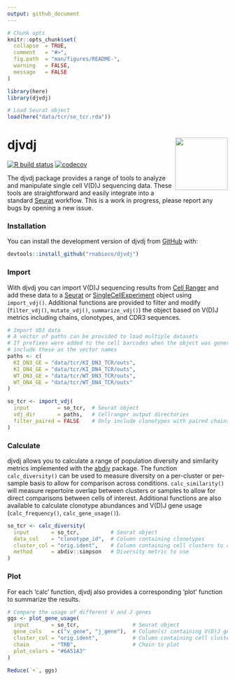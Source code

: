 ```yaml
---
output: github_document
---
```


```r
# Chunk opts
knitr::opts_chunk$set(
  collapse  = TRUE,
  comment   = "#>",
  fig.path  = "man/figures/README-",
  warning   = FALSE,
  message   = FALSE
)

library(here)
library(djvdj)

# Load Seurat object
load(here("data/tcr/so_tcr.rda"))
```

# **djvdj** <img src="man/figures/logo.png" align="right" alt="" width="120" />

<!-- badges: start -->
[![R build status](https://github.com/rnabioco/djvdj/workflows/R-CMD-check/badge.svg)](https://github.com/rnabioco/djvdj/actions)
[![codecov](https://codecov.io/gh/rnabioco/djvdj/branch/master/graph/badge.svg)](https://codecov.io/gh/rnabioco/djvdj)
<!-- badges: end -->

The djvdj package provides a range of tools to analyze and manipulate single cell V(D)J sequencing data. These tools are straightforward and easily integrate into a standard [Seurat](https://satijalab.org/seurat/) workflow. This is a work in progress, please report any bugs by opening a new issue.

### **Installation**

You can install the development version of djvdj from [GitHub](https://github.com/rnabioco/djvdj) with:

```r
devtools::install_github("rnabioco/djvdj")
```

### **Import**

With djvdj you can import V(D)J sequencing results from [Cell Ranger](https://support.10xgenomics.com/single-cell-vdj/software/pipelines/latest/using/vdj#header) and add these data to a [Seurat](https://satijalab.org/seurat/) or [SingleCellExperiment](https://www.bioconductor.org/packages/release/bioc/html/SingleCellExperiment.html) object using `import_vdj()`. Additional functions are provided to filter and modify (`filter_vdj()`, `mutate_vdj()`, `summarize_vdj()`) the object based on V(D)J metrics including chains, clonotypes, and CDR3 sequences.

```r
# Import VDJ data
# A vector of paths can be provided to load multiple datasets
# If prefixes were added to the cell barcodes when the object was generated,
# include these as the vector names
paths <- c(
  KI_DN3_GE = "data/tcr/KI_DN3_TCR/outs",
  KI_DN4_GE = "data/tcr/KI_DN4_TCR/outs",
  WT_DN3_GE = "data/tcr/WT_DN3_TCR/outs",
  WT_DN4_GE = "data/tcr/WT_DN4_TCR/outs"
)

so_tcr <- import_vdj(
  input         = so_tcr,  # Seurat object
  vdj_dir       = paths,   # Cellranger output directories
  filter_paired = FALSE    # Only include clonotypes with paired chains
)
```

### **Calculate**

djvdj allows you to calculate a range of population diversity and similarity metrics implemented with the [abdiv](https://github.com/kylebittinger/abdiv) package. The function `calc_diversity()` can be used to measure diversity on a per-cluster or per-sample basis to allow for comparison across conditions. `calc_similarity()` will measure repertoire overlap between clusters or samples to allow for direct comparisons between cells of interest. Additional functions are also available to calculate clonotype abundances and V(D)J gene usage (`calc_frequency()`, `calc_gene_usage()`).

```r
so_tcr <- calc_diversity(
  input       = so_tcr,          # Seurat object
  data_col    = "clonotype_id",  # Column containing clonotypes
  cluster_col = "orig.ident",    # Column containing cell clusters to compare
  method      = abdiv::simpson   # Diversity metric to use
)
```

### **Plot**

For each 'calc' function, djvdj also provides a corresponding 'plot' function to summarize the results.

```r
# Compare the usage of different V and J genes
ggs <- plot_gene_usage(
  input       = so_tcr,                 # Seurat object
  gene_cols   = c("v_gene", "j_gene"),  # Column(s) containing V(D)J genes to plot
  cluster_col = "orig.ident",           # Column containing cell clusters to compare
  chain       = "TRB",                  # Chain to plot
  plot_colors = "#6A51A3"
)

Reduce(`+`, ggs)
```

